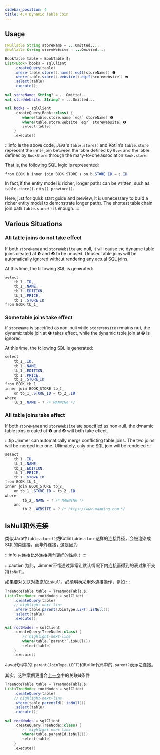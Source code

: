 ```yaml
---
sidebar_position: 4
title: 4.4 Dynamic Table Join
---
```



## Usage

<Tabs groupId="language">
<TabItem value="java" label="Java">

```java
@Nullable String storeName = ...Omitted...;
@Nullable String storeWebsite = ...Omitted...;

BookTable table = BookTable.$;
List<Book> books = sqlClient
    .createQuery(table)
    .where(table.store().name().eqIf(storeName)) ❶
    .where(table.store().website().eqIf(storeWebsite)) ❷
    .select(table)
    .execute();
```

</TabItem>
<TabItem value="kotlin" label="Kotlin">

```kotlin
val storeName: String? = ...Omitted...
val storeWebsite: String? = ...Omitted...

val books = sqlClient
    .createQuery(Book::class) {
        where(table.store.name `eq?` storeName) ❶
        where(table.store.website `eq?` storeWebsite) ❷
        select(table)
    }
    .execute()
```

</TabItem>
</Tabs>

:::info 
In the above code, Java's `table.store()` and Kotlin's `table.store` represent the inner join between the table defined by `Book` and the table defined by `BookStore` through the many-to-one association `Book.store`. 

That is, the following SQL logic is represented:

```csharp
from BOOK b inner join BOOK_STORE s on b.STORE_ID = s.ID
```

In fact, if the entity model is richer, longer paths can be written, such as `table.store().city().province()`.

Here, just for quick start guide and preview, it is unnecessary to build a richer entity model to demonstrate longer paths. The shortest table chain join path `table.store()` is enough. 
:::

## Various Situations 

### All table joins do not take effect 

If both `storeName` and `storeWebsite` are null, it will cause the dynamic table joins created at ❶ and ❷ to be unused. Unused table joins will be automatically ignored without rendering any actual SQL joins.

At this time, the following SQL is generated:

```csharp
select
    tb_1_.ID,
    tb_1_.NAME,
    tb_1_.EDITION,
    tb_1_.PRICE,
    tb_1_.STORE_ID
from BOOK tb_1_
```

### Some table joins take effect

If `storeName` is specified as non-null while `storeWebsite` remains null, the dynamic table join at ❶ takes effect, while the dynamic table join at ❷ is ignored.

At this time, the following SQL is generated:

```csharp
select
    tb_1_.ID,
    tb_1_.NAME,
    tb_1_.EDITION,
    tb_1_.PRICE,
    tb_1_.STORE_ID
from BOOK tb_1_
inner join BOOK_STORE tb_2_
    on tb_1_.STORE_ID = tb_2_.ID
where
    tb_2_.NAME = ? /* MANNING */
```

### All table joins take effect

If both `storeName` and `storeWebsite` are specified as non-null, the dynamic table joins created at ❶ and ❷ will both take effect.  

:::tip 
Jimmer can automatically merge conflicting table joins. The two joins will be merged into one. 
Ultimately, only one SQL join will be rendered 
:::

```csharp
select
    tb_1_.ID,
    tb_1_.NAME,
    tb_1_.EDITION,
    tb_1_.PRICE,
    tb_1_.STORE_ID
from BOOK tb_1_
inner join BOOK_STORE tb_2_
    on tb_1_.STORE_ID = tb_2_.ID
where
        tb_2_.NAME = ? /* MANNING */
    and
        tb_2_.WEBSITE = ? /* https://www.manning.com */
```

## IsNull和外连接

类似Java中`table.store()`或Kotlin`table.store`这样的连接路径，会被渲染成SQL的内连接，而非外连接，这是因为

:::info
内连接比外连接拥有更好的性能！
:::

:::caution
为此，Jimmer不惜通过异常让默认情况下内连接而得到的表对象不支持`isNull`。

如果要对关联对象施加`isNull`，必须明确采用外连接操作，例如
:::

<Tabs groupId="language">
<TabItem value="java" label="Java">

```java
TreeNodeTable table = TreeNodeTable.$;
List<TreeNode> rootNodes = sqlClient
    .createQuery(table)
    // highlight-next-line
    .where(table.parent(JoinType.LEFT).isNull())
    .select(table)
    .execute();
```

</TabItem>
<TabItem value="kotlin" label="Kotlin">

```kotlin
val rootNodes = sqlClient
    .createQuery(TreeNode::class) {
        // highlight-next-line
        where(table.`parent?`.isNull())
        select(table)
    }
    .execute()
```

</TabItem>
</Tabs>

Java代码中的`.parent(JoinType.LEFT)`和Kotlin代码中的`.parent?`表示左连接。

其实，这种案例更适合[上一文](./associated-id)中的关联id条件

<Tabs groupId="language">
<TabItem value="java" label="Java">

```java
TreeNodeTable table = TreeNodeTable.$;
List<TreeNode> rootNodes = sqlClient
    .createQuery(table)
    // highlight-next-line
    .where(table.parentId().isNull())
    .select(table)
    .execute();
```

</TabItem>
<TabItem value="kotlin" label="Kotlin">

```kotlin
val rootNodes = sqlClient
    .createQuery(TreeNode::class) {
        // highlight-next-line
        where(table.parentId.isNull())
        select(table)
    }
    .execute()
```

</TabItem>
</Tabs>
